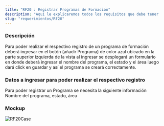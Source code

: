 ```yaml
---
title: "RF20 : Registrar Programas de Formación"
description: "Aquí le explicaremos todos los requisitos que debe tener para poder usar nuestro software."
slug: "requerimientos/Rf20"
---
```



<h3>Descripción</h3>
Para poder realizar el respectivo registro de un programa de formación deberá ingresar
en el botón (añadir Programa) de color azul ubicado en la parte superior izquierda
de la vista al ingresar se desplegará un formulario en donde deberá ingresar el nombre
del programa, el estado y el área luego dará click en guardar y así el programa se
creará correctamente.

<h3>Datos a ingresar para poder realizar el respectivo registro</h3>
Para poder registrar un Programa se necesita la siguiente información Nombre del
programa, estado, área

<h3>Mockup</h3>
<Image src={RF20Case} alt="RF20Case" width={3148} height={2270} />
